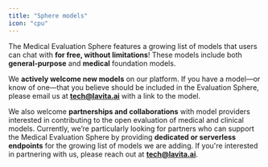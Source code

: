 ```yaml
---
title: "Sphere models"
icon: "cpu"
---
```


The Medical Evaluation Sphere features a growing list of models that users can chat with **for free, without limitations**! These models include both **general-purpose** and **medical** foundation models.

<Note>We **actively welcome new models** on our platform. If you have a model—or know of one—that you believe should be included in the Evaluation Sphere, please email us at **[tech@lavita.ai](mailto:tech@lavita.ai)** with a link to the model.</Note>

<Note>We also welcome **partnerships and collaborations** with model providers interested in contributing to the open evaluation of medical and clinical models. Currently, we’re particularly looking for partners who can support the Medical Evaluation Sphere by providing **dedicated or serverless endpoints** for the growing list of models we are adding. If you're interested in partnering with us, please reach out at **[tech@lavita.ai](mailto:tech@lavita.ai)**.</Note>